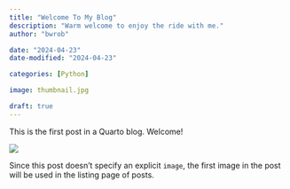 ```yaml
---
title: "Welcome To My Blog"
description: "Warm welcome to enjoy the ride with me."
author: "bwrob"

date: "2024-04-23"
date-modified: "2024-04-23"

categories: [Python]

image: thumbnail.jpg

draft: true
---
```


This is the first post in a Quarto blog. Welcome!

![](thumbnail.jpg)

Since this post doesn't specify an explicit `image`, the first image in the post will be used in the listing page of posts.
